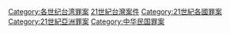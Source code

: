 [[Category:各世纪台湾罪案|Category:各世纪台湾罪案]]
[[Category:21世紀台灣案件|]]
[[Category:21世紀各國罪案|Category:21世紀各國罪案]]
[[Category:21世紀亞洲罪案|Category:21世紀亞洲罪案]]
[[Category:中华民国罪案|Category:中华民国罪案]]